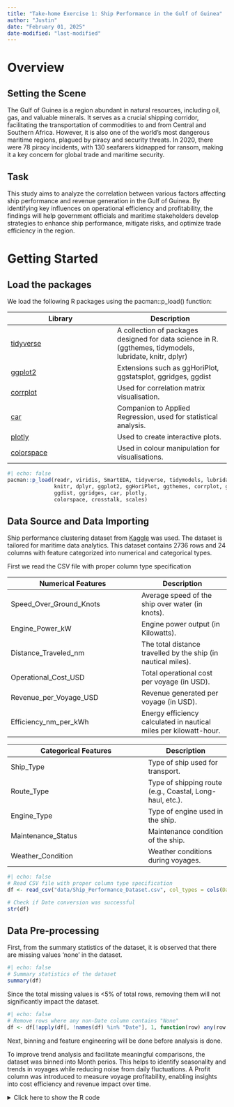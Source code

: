 ```yaml
---
title: "Take-home Exercise 1: Ship Performance in the Gulf of Guinea"
author: "Justin"
date: "February 01, 2025"
date-modified: "last-modified" 
---
```


# Overview

## Setting the Scene

The Gulf of Guinea is a region abundant in natural resources, including oil, gas, and valuable minerals. It serves as a crucial shipping corridor, facilitating the transportation of commodities to and from Central and Southern Africa. However, it is also one of the world’s most dangerous maritime regions, plagued by piracy and security threats. In 2020, there were 78 piracy incidents, with 130 seafarers kidnapped for ransom, making it a key concern for global trade and maritime security.

## Task

This study aims to analyze the correlation between various factors affecting ship performance and revenue generation in the Gulf of Guinea. By identifying key influences on operational efficiency and profitability, the findings will help government officials and maritime stakeholders develop strategies to enhance ship performance, mitigate risks, and optimize trade efficiency in the region.

# Getting Started

## Load the packages

We load the following R packages using the pacman::p_load() function:

| Library | Description |
|-----------------------------------|-------------------------------------|
| [tidyverse](https://www.tidyverse.org/) | A collection of packages designed for data science in R. (ggthemes, tidymodels, lubridate, knitr, dplyr) |
| [ggplot2](https://ggplot2.tidyverse.org/) | Extensions such as ggHoriPlot, ggstatsplot, ggridges, ggdist |
| [corrplot](https://cran.r-project.org/web/packages/corrplot/vignettes/corrplot-intro.html) | Used for correlation matrix visualisation. |
| [car](https://www.geeksforgeeks.org/car-package-in-r/) | Companion to Applied Regression, used for statistical analysis. |
| [plotly](https://plotly.com/) | Used to create interactive plots. |
| [colorspace](https://cran.r-project.org/web/packages/colorspace/vignettes/colorspace.html)&nbsp; | Used in colour manipulation for visualisations. |

```r
#| echo: false
pacman::p_load(readr, viridis, SmartEDA, tidyverse, tidymodels, lubridate, 
               knitr, dplyr, ggplot2, ggHoriPlot, ggthemes, corrplot, ggstatsplot,
               ggdist, ggridges, car, plotly,
               colorspace, crosstalk, scales)
```

## Data Source and Data Importing

Ship performance clustering dataset from [Kaggle](https://www.kaggle.com/datasets/jeleeladekunlefijabi/ship-performance-clustering-dataset) was used. The dataset is tailored for maritime data analytics. This dataset contains 2736 rows and 24 columns with feature categorized into numerical and categorical types.

First we read the CSV file with proper column type specification

| Numerical Features | Description |
|-------------------------------------------|-----------------------------|
| Speed_Over_Ground_Knots | Average speed of the ship over water (in knots). |
| Engine_Power_kW | Engine power output (in Kilowatts). |
| Distance_Traveled_nm | The total distance travelled by the ship (in nautical miles). |
| Operational_Cost_USD | Total operational cost per voyage (in USD). |
| Revenue_per_Voyage_USD | Revenue generated per voyage (in USD). |
| Efficiency_nm_per_kWh | Energy efficiency calculated in nautical miles per kilowatt-hour. |

| Categorical Features | Description |
|---------------------------------------------|---------------------------|
| Ship_Type | Type of ship used for transport. |
| Route_Type | Type of shipping route (e.g., Coastal, Long-haul, etc.). |
| Engine_Type | Type of engine used in the ship. |
| Maintenance_Status | Maintenance condition of the ship. |
| Weather_Condition | Weather conditions during voyages. |

```r
#| echo: false
# Read CSV file with proper column type specification
df <- read_csv("data/Ship_Performance_Dataset.csv", col_types = cols(Date = col_date(format = "%Y-%m-%d")))

# Check if Date conversion was successful
str(df)
```

## Data Pre-processing

First, from the summary statistics of the dataset, it is observed that there are missing values 'none' in the dataset.

```r
#| echo: false
# Summary statistics of the dataset
summary(df)
```

Since the total missing values is \<5% of total rows, removing them will not significantly impact the dataset.

```r
#| echo: false
# Remove rows where any non-Date column contains "None"
df <- df[!apply(df[, !names(df) %in% "Date"], 1, function(row) any(row == "None")), ]
```

Next, binning and feature engineering will be done before analysis is done.

To improve trend analysis and facilitate meaningful comparisons, the dataset was binned into Month perios. This helps to identify seasonality and trends in voyages while reducing noise from daily fluctuations. A Profit column was introduced to measure voyage profitability, enabling insights into cost efficiency and revenue impact over time.

<details>

<summary>Click here to show the R code</summary>

```r
# Create a new column for Year-Month binning
df <- df %>%
  mutate(Month = floor_date(Date, "month")) %>%  # Truncate date to the first day of the month
  mutate(Profit = Revenue_per_Voyage_USD - Operational_Cost_USD)  # Calculate profit
```

```r
#| echo: false
str(df)
```

# Visualization & Analysis

### Monthly Profit by Ship Type

```r
#| echo: false
# Create the ggplot object
p <- ggplot(df, aes(x = Month, y = Profit, fill = Ship_Type, text = paste("Ship Type:", Ship_Type, "<br>Profit:", Profit))) +
  geom_bar(stat = "identity", position = "stack") +  
  labs(title = "Monthly Profit by Ship Type",
       x = "Month", y = "Profit (USD)") +
  theme_minimal() +
  theme(axis.text.x = element_text(angle = 45, hjust = 1))

# Convert to interactive plot
ggplotly(p, tooltip = "text")
```

```r
#| code-fold: true
#| code-summary: "Click here to show the R code"
#| eval: false
# Create the ggplot object
p <- ggplot(df, aes(x = Month, y = Profit, fill = Ship_Type, text = paste("Ship Type:", Ship_Type, "<br>Profit:", Profit))) +
  geom_bar(stat = "identity", position = "stack") +  
  labs(title = "Monthly Profit by Ship Type",
       x = "Month", y = "Profit (USD)") +
  theme_minimal() +
  theme(axis.text.x = element_text(angle = 45, hjust = 1))

# Convert to interactive plot
ggplotly(p, tooltip = "text")
```

### Monthly profit heatmap by Ship Type

The heatmap Viridis uses plasma which is colourblind friendly
```r
#| echo: false
# Summarize total voyages per ship type per month 
df_summary <- df %>%
  group_by(Month, Ship_Type) %>%
  summarise(Profit = sum(Profit, na.rm = TRUE), 
            Total_Voyages = sum(Weekly_Voyage_Count, na.rm = TRUE),
            .groups = "drop")  # Suppress grouped output warning

# Create the heatmap with tooltip details
p <- ggplot(df_summary, aes(x = Month, y = Ship_Type, fill = Profit, 
                    text = paste("Ship Type:", Ship_Type, 
                                 "<br>Month:", Month, 
                                 "<br>Profit (USD):", round(Profit, 2), 
                                 "<br>Total Voyages:", Total_Voyages))) +  
  geom_tile() +
  scale_fill_viridis_c(option = "plasma") +  
  labs(title = "Monthly Profit Heatmap by Ship Type",
       x = "Month", y = "Ship Type", fill = "Profit (USD)") +
  theme_minimal() +
  theme(axis.text.x = element_text(angle = 45, hjust = 1))

# Convert to interactive plot
ggplotly(p, tooltip = "text")
```

```r
#| code-fold: true
#| code-summary: "Click here to show the R code"
#| eval: false
# Summarize total voyages per ship type per month 
df_summary <- df %>%
  group_by(Month, Ship_Type) %>%
  summarise(Profit = sum(Profit, na.rm = TRUE), 
            Total_Voyages = sum(Weekly_Voyage_Count, na.rm = TRUE),
            .groups = "drop")  # Suppress grouped output warning

# Create the heatmap with tooltip details
p <- ggplot(df_summary, aes(x = Month, y = Ship_Type, fill = Profit, 
                    text = paste("Ship Type:", Ship_Type, 
                                 "<br>Month:", Month, 
                                 "<br>Profit (USD):", round(Profit, 2), 
                                 "<br>Total Voyages:", Total_Voyages))) +  
  geom_tile() +
  scale_fill_viridis_c(option = "plasma") +  
  labs(title = "Monthly Profit Heatmap by Ship Type",
       x = "Month", y = "Ship Type", fill = "Profit (USD)") +
  theme_minimal() +
  theme(axis.text.x = element_text(angle = 45, hjust = 1))

# Convert to interactive plot
ggplotly(p, tooltip = "text")
```

```r
#| echo: false
# Scatter plot with regression line
ggplot(df, aes(x = Cargo_Weight_tons, y = Profit, color = Ship_Type)) +
  geom_point(alpha = 0.6, size = 3) +  # Scatter points
  geom_smooth(method = "lm", se = FALSE) +  # Linear trend line
  facet_wrap(~Route_Type) +  # Facet by Route Type
  labs(title = "Effect of Cargo Weight on Profitability",
       x = "Cargo Weight (tons)", y = "Profit (USD)", color = "Ship Type") +
  theme_minimal()
```

```r
#| code-fold: true
#| code-summary: "Click here to show the R code"
#| eval: false
# Scatter plot with regression line
ggplot(df, aes(x = Cargo_Weight_tons, y = Profit, color = Ship_Type)) +
  geom_point(alpha = 0.6, size = 3) +  # Scatter points
  geom_smooth(method = "lm", se = FALSE) +  # Linear trend line
  facet_wrap(~Route_Type) +  # Facet by Route Type
  labs(title = "Effect of Cargo Weight on Profitability",
       x = "Cargo Weight (tons)", y = "Profit (USD)", color = "Ship Type") +
  theme_minimal()
```

```r
#| echo: false
# Select only numerical columns for correlation
num_data <- df[, sapply(df, is.numeric)]

# Compute correlation matrix
cor_matrix <- cor(num_data, use = "complete.obs")

# Display correlation with Revenue_per_Voyage_USD
cor_with_revenue <- cor_matrix[, "Revenue_per_Voyage_USD"]

# Sort by highest correlation
sorted_cor <- sort(cor_with_revenue, decreasing = TRUE)
print(sorted_cor)
```

```r
#| code-fold: true
#| code-summary: "Click here to show the R code"
#| eval: false
# Select only numerical columns for correlation
num_data <- df[, sapply(df, is.numeric)]

# Compute correlation matrix
cor_matrix <- cor(num_data, use = "complete.obs")

# Display correlation with Revenue_per_Voyage_USD
cor_with_revenue <- cor_matrix[, "Revenue_per_Voyage_USD"]

# Sort by highest correlation
sorted_cor <- sort(cor_with_revenue, decreasing = TRUE)
print(sorted_cor)
```

### From the Correlation Matrix, we can observe that none of the numerical variables have strong linear relationships with revenue.

## Profitability Analysis

```r
#| echo: false
df_new <- df %>%
  mutate(Profit_per_Voyage_USD = Revenue_per_Voyage_USD - Operational_Cost_USD)

# Analyze Profit by Ship_Type
profit_by_ship_type <- df_new %>%
  group_by(Ship_Type) %>%
  summarise(Average_Profit = mean(Profit_per_Voyage_USD),
            Total_Profit = sum(Profit_per_Voyage_USD),
            Count = n())

# Analyze Profit by Engine_Type
profit_by_engine_type <- df_new %>%
  group_by(Engine_Type) %>%
  summarise(Average_Profit = mean(Profit_per_Voyage_USD),
            Total_Profit = sum(Profit_per_Voyage_USD),
            Count = n())

# Analyze Profit by Route_Type
profit_by_route_type <- df_new %>%
  group_by(Route_Type) %>%
  summarise(Average_Profit = mean(Profit_per_Voyage_USD),
            Total_Profit = sum(Profit_per_Voyage_USD),
            Count = n())

# Display results
print(profit_by_ship_type)
print(profit_by_engine_type)
print(profit_by_route_type)
```

```r
#| code-fold: true
#| code-summary: "Click here to show the R code"
#| eval: false
df_new <- df %>%
  mutate(Profit_per_Voyage_USD = Revenue_per_Voyage_USD - Operational_Cost_USD)

# Analyze Profit by Ship_Type
profit_by_ship_type <- df_new %>%
  group_by(Ship_Type) %>%
  summarise(Average_Profit = mean(Profit_per_Voyage_USD),
            Total_Profit = sum(Profit_per_Voyage_USD),
            Count = n())

# Analyze Profit by Engine_Type
profit_by_engine_type <- df_new %>%
  group_by(Engine_Type) %>%
  summarise(Average_Profit = mean(Profit_per_Voyage_USD),
            Total_Profit = sum(Profit_per_Voyage_USD),
            Count = n())

# Analyze Profit by Route_Type
profit_by_route_type <- df_new %>%
  group_by(Route_Type) %>%
  summarise(Average_Profit = mean(Profit_per_Voyage_USD),
            Total_Profit = sum(Profit_per_Voyage_USD),
            Count = n())

# Display results
print(profit_by_ship_type)
print(profit_by_engine_type)
print(profit_by_route_type)
```

### Plotting the Profitability Analysis

```r
#| echo: false

df_new <- df %>%
  mutate(Profit_per_Voyage_USD = Revenue_per_Voyage_USD - Operational_Cost_USD)

# Analyze Profit by Ship_Type, Engine_Type, and Route_Type
profit_analysis <- df_new %>%
  group_by(Ship_Type, Engine_Type, Route_Type) %>%
  summarise(Average_Profit = mean(Profit_per_Voyage_USD),
            Total_Profit = sum(Profit_per_Voyage_USD),
            Count = n(), .groups = 'drop')

# Create ggplot with interactive tooltips
p <- ggplot(profit_analysis, aes(x = Ship_Type, y = Average_Profit, fill = Engine_Type,
                                 text = paste("Ship Type:", Ship_Type,
                                              "<br>Engine Type:", Engine_Type,
                                              "<br>Route Type:", Route_Type,
                                              "<br>Avg Profit (USD):", round(Average_Profit, 2)))) +
  geom_bar(stat = "identity", position = position_dodge()) +
  facet_wrap(~ Route_Type) +
  theme_minimal() +
  labs(title = "Average Profit by Ship Type, Engine Type, and Route Type",
       y = "Average Profit (USD)",
       x = "Ship Type") +
  theme(axis.text.x = element_text(angle = 45, hjust = 1))

# Convert ggplot to an interactive plot
ggplotly(p, tooltip = "text")
```

```r
#| code-fold: true
#| code-summary: "Click here to show the R code"
#| eval: false

df_new <- df %>%
  mutate(Profit_per_Voyage_USD = Revenue_per_Voyage_USD - Operational_Cost_USD)

# Analyze Profit by Ship_Type, Engine_Type, and Route_Type
profit_analysis <- df_new %>%
  group_by(Ship_Type, Engine_Type, Route_Type) %>%
  summarise(Average_Profit = mean(Profit_per_Voyage_USD),
            Total_Profit = sum(Profit_per_Voyage_USD),
            Count = n(), .groups = 'drop')

# Create ggplot with interactive tooltips
p <- ggplot(profit_analysis, aes(x = Ship_Type, y = Average_Profit, fill = Engine_Type,
                                 text = paste("Ship Type:", Ship_Type,
                                              "<br>Engine Type:", Engine_Type,
                                              "<br>Route Type:", Route_Type,
                                              "<br>Avg Profit (USD):", round(Average_Profit, 2)))) +
  geom_bar(stat = "identity", position = position_dodge()) +
  facet_wrap(~ Route_Type) +
  theme_minimal() +
  labs(title = "Average Profit by Ship Type, Engine Type, and Route Type",
       y = "Average Profit (USD)",
       x = "Ship Type") +
  theme(axis.text.x = element_text(angle = 45, hjust = 1))

# Convert ggplot to an interactive plot
ggplotly(p, tooltip = "text")
```

### Ridgeline Plot

```r
#| echo: false
ggplot(df_new, aes(x = Profit_per_Voyage_USD, y = Ship_Type, fill = Route_Type)) +
  geom_density_ridges(alpha = 0.7) +
  labs(title = "Ridgeline Plot: Profit Distribution by Ship Type and Route",
       x = "Profit per Voyage (USD)", 
       y = "Ship Type",
       fill = "Route Type") +
  theme_minimal()
```

```r
#| code-fold: true
#| code-summary: "Click here to show the R code"
#| eval: false

ggplot(df_new, aes(x = Profit_per_Voyage_USD, y = Ship_Type, fill = Route_Type)) +
  geom_density_ridges(alpha = 0.7) +
  labs(title = "Ridgeline Plot: Profit Distribution by Ship Type and Route",
       x = "Profit per Voyage (USD)", 
       y = "Ship Type",
       fill = "Route Type") +
  theme_minimal()
```

## Turnaround Analysis

```r
#| echo: false
turnaround_analysis <- df %>%
  group_by(Weather_Condition, Route_Type) %>%
  summarise(Average_Turnaround_Time = mean(Turnaround_Time_hours),
            Count = n(), .groups = 'drop')

# Display results
print(turnaround_analysis)
```

```r
#| code-fold: true
#| code-summary: "Click here to show the R code"
#| eval: false

turnaround_analysis <- df %>%
  group_by(Weather_Condition, Route_Type) %>%
  summarise(Average_Turnaround_Time = mean(Turnaround_Time_hours),
            Count = n(), .groups = 'drop')

# Display results
print(turnaround_analysis)
```

```r
#| echo: false
# Visualize Turnaround Time
# Bar plot to show Average Turnaround Time by Weather_Condition and Route_Type
ggplot(turnaround_analysis, aes(x = Weather_Condition, y = Average_Turnaround_Time, fill = Route_Type)) +
  geom_bar(stat = "identity", position = position_dodge()) +
  theme_minimal() +
  labs(title = "Average Turnaround Time by Weather Condition and Route Type",
       y = "Average Turnaround Time (hours)",
       x = "Weather Condition") +
  theme(axis.text.x = element_text(angle = 45, hjust = 1))
```

```r
#| code-fold: true
#| code-summary: "Click here to show the R code"
#| eval: false

# Visualize Turnaround Time
# Bar plot to show Average Turnaround Time by Weather_Condition and Route_Type
ggplot(turnaround_analysis, aes(x = Weather_Condition, y = Average_Turnaround_Time, fill = Route_Type)) +
  geom_bar(stat = "identity", position = position_dodge()) +
  theme_minimal() +
  labs(title = "Average Turnaround Time by Weather Condition and Route Type",
       y = "Average Turnaround Time (hours)",
       x = "Weather Condition") +
  theme(axis.text.x = element_text(angle = 45, hjust = 1))
```

```r
#| echo: false
# Analyze Turnaround Time by Route_Type, Cargo_Weight_tons, and Distance_Traveled_nm
ggplot(df, aes(x = Distance_Traveled_nm, y = Turnaround_Time_hours, color = Cargo_Weight_tons)) +
  geom_point(alpha = 0.7) +
  facet_wrap(~ Route_Type) +
  theme_minimal() +
  labs(title = "Turnaround Time by Route Type, Cargo Weight, and Distance Traveled",
       x = "Distance Traveled (nm)",
       y = "Turnaround Time (hours)",
       color = "Cargo Weight (tons)")
```

```r
#| code-fold: true
#| code-summary: "Click here to show the R code"
#| eval: false

# Analyze Turnaround Time by Route_Type, Cargo_Weight_tons, and Distance_Traveled_nm
ggplot(df, aes(x = Distance_Traveled_nm, y = Turnaround_Time_hours, color = Cargo_Weight_tons)) +
  geom_point(alpha = 0.7) +
  facet_wrap(~ Route_Type) +
  theme_minimal() +
  labs(title = "Turnaround Time by Route Type, Cargo Weight, and Distance Traveled",
       x = "Distance Traveled (nm)",
       y = "Turnaround Time (hours)",
       color = "Cargo Weight (tons)")
```

```r
#| echo: false
df %>%
  group_by(Ship_Type, Route_Type) %>%
  summarise(Avg_Efficiency = mean(Efficiency_nm_per_kWh, na.rm = TRUE), .groups = "drop") %>%
  ggplot(aes(x = Ship_Type, y = Route_Type, fill = Avg_Efficiency)) +
  geom_tile() +
  scale_fill_viridis_c(option = "plasma") +  # Enhances color visibility
  theme_minimal() +
  labs(title = "Heatmap of Average Efficiency by Ship Type and Route Type",
       x = "Ship Type",
       y = "Route Type",
       fill = "Avg Efficiency (nm/kWh)") +
  theme(axis.text.x = element_text(angle = 45, hjust = 1))
```

```r
#| code-fold: true
#| code-summary: "Click here to show the R code"
#| eval: false

df %>%
  group_by(Ship_Type, Route_Type) %>%
  summarise(Avg_Efficiency = mean(Efficiency_nm_per_kWh, na.rm = TRUE), .groups = "drop") %>%
  ggplot(aes(x = Ship_Type, y = Route_Type, fill = Avg_Efficiency)) +
  geom_tile() +
  scale_fill_viridis_c(option = "plasma") +  # Enhances color visibility
  theme_minimal() +
  labs(title = "Heatmap of Average Efficiency by Ship Type and Route Type",
       x = "Ship Type",
       y = "Route Type",
       fill = "Avg Efficiency (nm/kWh)") +
  theme(axis.text.x = element_text(angle = 45, hjust = 1))
```

## Advanced Data Visualisation

### Interactive Plots

```r
#| echo: false
# Get unique Route Types
route_types <- unique(df$Route_Type)

# Create a scatter plot for each Route Type but set them hidden by default
plot_list <- list()
visibility_list <- list()

for (i in seq_along(route_types)) {
  route_data <- df %>% filter(Route_Type == route_types[i])
  
  plot_list[[i]] <- list(
    x = jitter(route_data$Operational_Cost_USD, amount = 10000),  # ✅ Reduce overlap
    y = jitter(route_data$Revenue_per_Voyage_USD, amount = 10000),
    mode = "markers",
    marker = list(size = route_data$Cargo_Weight_tons / 100,  # ✅ Reduce bubble size
                  opacity = 0.6),  # ✅ Make bubbles slightly transparent
    name = route_types[i],  # Legend name
    text = paste(
      "Ship Type:", route_data$Ship_Type,
      "<br>Engine Type:", route_data$Engine_Type,
      "<br>Maintenance Status:", route_data$Maintenance_Status,
      "<br>Cargo Weight (tons):", route_data$Cargo_Weight_tons,
      "<br>Profit (USD):", route_data$Profit
    ),
    hoverinfo = "text",
    visible = ifelse(i == 1, TRUE, "legendonly")  # Show only first Route Type initially
  )
  
  visibility_list[[i]] <- list(
    method = "update",
    args = list(list(visible = rep(FALSE, length(route_types)))),
    label = route_types[i]
  )
  
  visibility_list[[i]]$args[[1]]$visible[i] <- TRUE
}

# Create Plotly figure with a dropdown filter
p <- plot_ly()

for (plot in plot_list) {
  p <- add_trace(p, x = plot$x, y = plot$y, mode = plot$mode, 
                 marker = plot$marker, name = plot$name, 
                 text = plot$text, hoverinfo = plot$hoverinfo, visible = plot$visible)
}

# Add dropdown filter to switch Route Types
p <- layout(p,
            title = "Operational Cost vs Revenue (Filtered by Route Type)",
            xaxis = list(title = "Operational Cost (USD)"),
            yaxis = list(title = "Revenue per Voyage (USD)"),
            showlegend = TRUE,
            updatemenus = list(
              list(
                buttons = visibility_list,
                direction = "down",
                showactive = TRUE,
                x = 0.15,  # Position of dropdown
                y = 1.15
              )
            ))

# Display the plot
p
```

```r
#| code-fold: true
#| code-summary: "Click here to show the R code"
#| eval: false

# Get unique Route Types
route_types <- unique(df$Route_Type)

# Create a scatter plot for each Route Type but set them hidden by default
plot_list <- list()
visibility_list <- list()

for (i in seq_along(route_types)) {
  route_data <- df %>% filter(Route_Type == route_types[i])
  
  plot_list[[i]] <- list(
    x = jitter(route_data$Operational_Cost_USD, amount = 10000),  # ✅ Reduce overlap
    y = jitter(route_data$Revenue_per_Voyage_USD, amount = 10000),
    mode = "markers",
    marker = list(size = route_data$Cargo_Weight_tons / 100,  # ✅ Reduce bubble size
                  opacity = 0.6),  # ✅ Make bubbles slightly transparent
    name = route_types[i],  # Legend name
    text = paste(
      "Ship Type:", route_data$Ship_Type,
      "<br>Engine Type:", route_data$Engine_Type,
      "<br>Maintenance Status:", route_data$Maintenance_Status,
      "<br>Cargo Weight (tons):", route_data$Cargo_Weight_tons,
      "<br>Profit (USD):", route_data$Profit
    ),
    hoverinfo = "text",
    visible = ifelse(i == 1, TRUE, "legendonly")  # Show only first Route Type initially
  )
  
  visibility_list[[i]] <- list(
    method = "update",
    args = list(list(visible = rep(FALSE, length(route_types)))),
    label = route_types[i]
  )
  
  visibility_list[[i]]$args[[1]]$visible[i] <- TRUE
}

# Create Plotly figure with a dropdown filter
p <- plot_ly()

for (plot in plot_list) {
  p <- add_trace(p, x = plot$x, y = plot$y, mode = plot$mode, 
                 marker = plot$marker, name = plot$name, 
                 text = plot$text, hoverinfo = plot$hoverinfo, visible = plot$visible)
}

# Add dropdown filter to switch Route Types
p <- layout(p,
            title = "Operational Cost vs Revenue (Filtered by Route Type)",
            xaxis = list(title = "Operational Cost (USD)"),
            yaxis = list(title = "Revenue per Voyage (USD)"),
            showlegend = TRUE,
            updatemenus = list(
              list(
                buttons = visibility_list,
                direction = "down",
                showactive = TRUE,
                x = 0.15,  # Position of dropdown
                y = 1.15
              )
            ))

# Display the plot
p
```

## Time-Series Analysis

```r
#| echo: false
# Compute Monthly Aggregation (Sum) by Route Type
df_monthly <- df %>%
  mutate(Month = floor_date(Date, "month")) %>%  # ✅ Extract month
  group_by(Route_Type, Month) %>%
  summarise(
    Total_Operational_Cost = sum(Operational_Cost_USD, na.rm = TRUE),
    Total_Revenue = sum(Revenue_per_Voyage_USD, na.rm = TRUE),
    Total_Profit = sum(Revenue_per_Voyage_USD, na.rm = TRUE) - sum(Operational_Cost_USD, na.rm = TRUE),
    .groups = "drop"
  ) %>%
  arrange(Month)  # ✅ Ensure months are sorted correctly

# Get unique Route Types & Months
route_types <- unique(df_monthly$Route_Type)
month_list <- unique(df_monthly$Month)

# Initialize storage for traces
plot_list <- list()

# ✅ Create a scatter plot for each Route Type & Month (All visible)
for (i in seq_along(route_types)) {
  for (j in seq_along(month_list)) {
    
    route_month_data <- df_monthly %>% 
      filter(Route_Type == route_types[i], Month == month_list[j])
    
    if (nrow(route_month_data) > 0) {
      trace <- list(
        x = jitter(route_month_data$Total_Operational_Cost, amount = 50000),  # ✅ Reduce clustering
        y = jitter(route_month_data$Total_Revenue, amount = 50000),
        mode = "markers",
        type = "scatter",  # ✅ Explicitly specify scatter type
        marker = list(size = route_month_data$Total_Profit / 1000000, opacity = 0.7),  # ✅ Scaled size & transparency
        name = paste(route_types[i], format(month_list[j], "%B %Y")),  # ✅ Improve legend readability
        text = paste(
          "Route Type:", route_types[i],
          "<br>Month:", format(route_month_data$Month, "%B %Y"),
          "<br>Total Operational Cost: $", formatC(route_month_data$Total_Operational_Cost, big.mark = ","),
          "<br>Total Revenue: $", formatC(route_month_data$Total_Revenue, big.mark = ","),
          "<br>Total Profit: $", formatC(route_month_data$Total_Profit, big.mark = ",")
        ),
        hoverinfo = "text",
        visible = TRUE  # ✅ Show all by default
      )
      
      plot_list[[length(plot_list) + 1]] <- trace
    }
  }
}

# ✅ Create Plotly figure (No dropdowns, uses legend instead)
p <- plot_ly()

for (plot in plot_list) {
  p <- add_trace(p, x = plot$x, y = plot$y, mode = plot$mode, 
                 type = "scatter",
                 marker = plot$marker, name = plot$name, 
                 text = plot$text, hoverinfo = plot$hoverinfo, visible = plot$visible)
}

# ✅ Improved Layout
p <- layout(p,
            title = "Total Monthly Operational Cost vs Revenue",
            xaxis = list(title = "Total Operational Cost (USD)"),
            yaxis = list(title = "Total Revenue (USD)"),
            showlegend = TRUE  # ✅ Users can toggle visibility via the legend
)

# ✅ Display the plot
p
```

```r
#| code-fold: true
#| code-summary: "Click here to show the R code"
#| eval: false

# Compute Monthly Aggregation (Sum) by Route Type
df_monthly <- df %>%
  mutate(Month = floor_date(Date, "month")) %>%  # ✅ Extract month
  group_by(Route_Type, Month) %>%
  summarise(
    Total_Operational_Cost = sum(Operational_Cost_USD, na.rm = TRUE),
    Total_Revenue = sum(Revenue_per_Voyage_USD, na.rm = TRUE),
    Total_Profit = sum(Revenue_per_Voyage_USD, na.rm = TRUE) - sum(Operational_Cost_USD, na.rm = TRUE),
    .groups = "drop"
  ) %>%
  arrange(Month)  # ✅ Ensure months are sorted correctly

# Get unique Route Types & Months
route_types <- unique(df_monthly$Route_Type)
month_list <- unique(df_monthly$Month)

# Initialize storage for traces
plot_list <- list()

# ✅ Create a scatter plot for each Route Type & Month (All visible)
for (i in seq_along(route_types)) {
  for (j in seq_along(month_list)) {
    
    route_month_data <- df_monthly %>% 
      filter(Route_Type == route_types[i], Month == month_list[j])
    
    if (nrow(route_month_data) > 0) {
      trace <- list(
        x = jitter(route_month_data$Total_Operational_Cost, amount = 50000),  # ✅ Reduce clustering
        y = jitter(route_month_data$Total_Revenue, amount = 50000),
        mode = "markers",
        type = "scatter",  # ✅ Explicitly specify scatter type
        marker = list(size = route_month_data$Total_Profit / 1000000, opacity = 0.7),  # ✅ Scaled size & transparency
        name = paste(route_types[i], format(month_list[j], "%B %Y")),  # ✅ Improve legend readability
        text = paste(
          "Route Type:", route_types[i],
          "<br>Month:", format(route_month_data$Month, "%B %Y"),
          "<br>Total Operational Cost: $", formatC(route_month_data$Total_Operational_Cost, big.mark = ","),
          "<br>Total Revenue: $", formatC(route_month_data$Total_Revenue, big.mark = ","),
          "<br>Total Profit: $", formatC(route_month_data$Total_Profit, big.mark = ",")
        ),
        hoverinfo = "text",
        visible = TRUE  # ✅ Show all by default
      )
      
      plot_list[[length(plot_list) + 1]] <- trace
    }
  }
}

# ✅ Create Plotly figure (No dropdowns, uses legend instead)
p <- plot_ly()

for (plot in plot_list) {
  p <- add_trace(p, x = plot$x, y = plot$y, mode = plot$mode, 
                 type = "scatter",
                 marker = plot$marker, name = plot$name, 
                 text = plot$text, hoverinfo = plot$hoverinfo, visible = plot$visible)
}

# ✅ Improved Layout
p <- layout(p,
            title = "Total Monthly Operational Cost vs Revenue",
            xaxis = list(title = "Total Operational Cost (USD)"),
            yaxis = list(title = "Total Revenue (USD)"),
            showlegend = TRUE  # ✅ Users can toggle visibility via the legend
)

# ✅ Display the plot
p
```

```r
#| echo: false
# Summarize the data with averages
summary_data <- df %>%
  group_by(Date, Maintenance_Status) %>%
  summarise(
    Avg_Operational_Cost = mean(Operational_Cost_USD, na.rm = TRUE),
    Avg_Revenue = mean(Revenue_per_Voyage_USD, na.rm = TRUE),
    Avg_Profit = mean(Profit, na.rm = TRUE),
    .groups = "drop"
  ) 

# Convert Date to character for animation
summary_data$Date <- as.character(summary_data$Date)

# Scale sizes
size_scaled <- scales::rescale(summary_data$Avg_Operational_Cost, to = c(5, 50))

# **Fix: Ensure Maintenance_Status is not required in breakeven_data**
breakeven_data <- data.frame(
  x = c(min(summary_data$Avg_Operational_Cost, na.rm = TRUE), max(summary_data$Avg_Operational_Cost, na.rm = TRUE)),
  y = c(min(summary_data$Avg_Operational_Cost, na.rm = TRUE), max(summary_data$Avg_Operational_Cost, na.rm = TRUE))
)

# Create animated scatter plot
bp <- plot_ly(
  data = summary_data,
  x = ~Avg_Operational_Cost, 
  y = ~Avg_Revenue, 
  size = ~size_scaled,  
  color = ~Maintenance_Status,  # ✅ Keep this only in animated points
  frame = ~Date,  
  text = ~paste("Date:", Date,
                "<br>Maintenance Status:", Maintenance_Status,
                "<br>Avg Profit (USD):", Avg_Profit),
  hoverinfo = "text",
  type = 'scatter', 
  mode = 'markers'
) %>%

  # **Fix: Add breakeven line separately (no Maintenance_Status)**
  add_trace(
    data = breakeven_data,
    x = ~x, 
    y = ~y, 
    type = 'scatter',
    mode = 'lines',
    line = list(color = 'black', dash = 'dot'),
    name = 'Breakeven Line',
    inherit = FALSE  # ✅ Ensure no missing column issues
  ) %>%

  # Layout settings
  layout(
    title = "Average Operational Cost vs Revenue per Voyage (with Breakeven Line)",
    xaxis = list(title = "Average Operational Cost (USD)"),
    yaxis = list(title = "Average Revenue per Voyage (USD)"),
    showlegend = TRUE
  ) %>%

  # Slow down animation
  animation_opts(
    frame = 300,  # Slower animation
    easing = "linear",
    redraw = TRUE
  ) %>%

  # Animation slider settings
  animation_slider(
    currentvalue = list(prefix = "Date: ")
  )

# Display the plot
bp
```

```r
#| code-fold: true
#| code-summary: "Click here to show the R code"
#| eval: false

# Summarize the data with averages
summary_data <- df %>%
  group_by(Date, Maintenance_Status) %>%
  summarise(
    Avg_Operational_Cost = mean(Operational_Cost_USD, na.rm = TRUE),
    Avg_Revenue = mean(Revenue_per_Voyage_USD, na.rm = TRUE),
    Avg_Profit = mean(Profit, na.rm = TRUE),
    .groups = "drop"
  ) 

# Convert Date to character for animation
summary_data$Date <- as.character(summary_data$Date)

# Scale sizes
size_scaled <- scales::rescale(summary_data$Avg_Operational_Cost, to = c(5, 50))

# **Fix: Ensure Maintenance_Status is not required in breakeven_data**
breakeven_data <- data.frame(
  x = c(min(summary_data$Avg_Operational_Cost, na.rm = TRUE), max(summary_data$Avg_Operational_Cost, na.rm = TRUE)),
  y = c(min(summary_data$Avg_Operational_Cost, na.rm = TRUE), max(summary_data$Avg_Operational_Cost, na.rm = TRUE))
)

# Create animated scatter plot
bp <- plot_ly(
  data = summary_data,
  x = ~Avg_Operational_Cost, 
  y = ~Avg_Revenue, 
  size = ~size_scaled,  
  color = ~Maintenance_Status,  # ✅ Keep this only in animated points
  frame = ~Date,  
  text = ~paste("Date:", Date,
                "<br>Maintenance Status:", Maintenance_Status,
                "<br>Avg Profit (USD):", Avg_Profit),
  hoverinfo = "text",
  type = 'scatter', 
  mode = 'markers'
) %>%

  # **Fix: Add breakeven line separately (no Maintenance_Status)**
  add_trace(
    data = breakeven_data,
    x = ~x, 
    y = ~y, 
    type = 'scatter',
    mode = 'lines',
    line = list(color = 'black', dash = 'dot'),
    name = 'Breakeven Line',
    inherit = FALSE  # ✅ Ensure no missing column issues
  ) %>%

  # Layout settings
  layout(
    title = "Average Operational Cost vs Revenue per Voyage (with Breakeven Line)",
    xaxis = list(title = "Average Operational Cost (USD)"),
    yaxis = list(title = "Average Revenue per Voyage (USD)"),
    showlegend = TRUE
  ) %>%

  # Slow down animation
  animation_opts(
    frame = 300,  # Slower animation
    easing = "linear",
    redraw = TRUE
  ) %>%

  # Animation slider settings
  animation_slider(
    currentvalue = list(prefix = "Date: ")
  )

# Display the plot
bp
```

## Profitability Distribution Across Ship Types

```r
#| echo: false
# Flip the axes
ggplot(df, 
       aes(x = Ship_Type, 
           y = Profit, 
           fill = Maintenance_Status)) +
  
  # Half-eye density plot (horizontal)
  stat_halfeye(adjust = 0.5,
               justification = -0.2,
               .width = 0,
               point_colour = NA,
               alpha = 0.6) +
  
  # Boxplot (horizontal)
  geom_boxplot(width = 0.2, 
               outlier.shape = NA,
               alpha = 0.8) +
  
  # Dot plot (horizontal)
  stat_dots(side = "left",
            justification = 1.2,
            binwidth = NA,  
            overflow = "compress",
            dotsize = 0.6) +  
  
  # Flip coordinates to make it horizontal
  coord_flip() +
  
  # Titles and theme
  labs(title = "Profitability Distribution Across Ship Types",
       x = "Ship Type", 
       y = "Profit per Voyage (USD)",
       fill = "Maintenance Status") +
  
  theme_minimal()  # Clean visualization
```

```r
#| code-fold: true
#| code-summary: "Click here to show the R code"
#| eval: false

# Flip the axes
ggplot(df, 
       aes(x = Ship_Type, 
           y = Profit, 
           fill = Maintenance_Status)) +
  
  # Half-eye density plot (horizontal)
  stat_halfeye(adjust = 0.5,
               justification = -0.2,
               .width = 0,
               point_colour = NA,
               alpha = 0.6) +
  
  # Boxplot (horizontal)
  geom_boxplot(width = 0.2, 
               outlier.shape = NA,
               alpha = 0.8) +
  
  # Dot plot (horizontal)
  stat_dots(side = "left",
            justification = 1.2,
            binwidth = NA,  
            overflow = "compress",
            dotsize = 0.6) +  
  
  # Flip coordinates to make it horizontal
  coord_flip() +
  
  # Titles and theme
  labs(title = "Profitability Distribution Across Ship Types",
       x = "Ship Type", 
       y = "Profit per Voyage (USD)",
       fill = "Maintenance Status") +
  
  theme_minimal()  # Clean visualization
```

## Statistical Testing (ANOVA)

```r
#| echo: false

# Run ANOVA for each Ship Type & Engine Type
anova_results <- list()

for (ship in unique(df$Ship_Type)) {
  for (engine in unique(df$Engine_Type)) {
    
    # Subset the data
    subset_data <- df %>%
      filter(Ship_Type == ship, Engine_Type == engine)
    
    # Ensure there are at least 2 unique Maintenance Status levels
    if (length(unique(subset_data$Maintenance_Status)) > 1) {
      
      # Run ANOVA
      anova_model <- aov(Operational_Cost_USD ~ Maintenance_Status, data = subset_data)
      
      # Store results
      anova_results[[paste(ship, engine, sep = " - ")]] <- summary(anova_model)
    }
  }
}

# Print results
anova_results
```

```r
#| code-fold: true
#| code-summary: "Click here to show the R code"
#| eval: false

# Run ANOVA for each Ship Type & Engine Type
anova_results <- list()

for (ship in unique(df$Ship_Type)) {
  for (engine in unique(df$Engine_Type)) {
    
    # Subset the data
    subset_data <- df %>%
      filter(Ship_Type == ship, Engine_Type == engine)
    
    # Ensure there are at least 2 unique Maintenance Status levels
    if (length(unique(subset_data$Maintenance_Status)) > 1) {
      
      # Run ANOVA
      anova_model <- aov(Operational_Cost_USD ~ Maintenance_Status, data = subset_data)
      
      # Store results
      anova_results[[paste(ship, engine, sep = " - ")]] <- summary(anova_model)
    }
  }
}

# Print results
anova_results
```

### Container Ship - Steam Turbine

p-value: 0.00146 (Significant at 0.01 level) Interpretation: There is a significant difference in operational costs across different maintenance statuses (p \< 0.05). You can explore which maintenance levels contribute to the difference using post-hoc tests (e.g., Tukey HSD).

### Bulk Carrier - Heavy Fuel Oil (HFO)

p-value: 0.00383 (Significant at 0.01 level) Interpretation: There is a significant difference in operational costs across different maintenance statuses (p \< 0.05). Again, post-hoc tests like Tukey HSD can be run to identify which maintenance statuses differ.

```r
#| echo: false

# Filter the dataset for Bulk Carrier and Heavy Fuel Oil (HFO)
container_ship_steamturbine_data <- subset(df, Ship_Type == "Container Ship" & Engine_Type == "Steam Turbine")

# Run ANOVA for Operational Cost by Maintenance Status
anova_model_hfo <- aov(Operational_Cost_USD ~ Maintenance_Status, data = container_ship_steamturbine_data)

# Run the Tukey HSD test
tukey_test <- TukeyHSD(anova_model_hfo)

# Print the results of the Tukey test
print(tukey_test)
```

```r
#| code-fold: true
#| code-summary: "Click here to show the R code"
#| eval: false

# Filter the dataset for Bulk Carrier and Heavy Fuel Oil (HFO)
container_ship_steamturbine_data <- subset(df, Ship_Type == "Container Ship" & Engine_Type == "Steam Turbine")

# Run ANOVA for Operational Cost by Maintenance Status
anova_model_hfo <- aov(Operational_Cost_USD ~ Maintenance_Status, data = container_ship_steamturbine_data)

# Run the Tukey HSD test
tukey_test <- TukeyHSD(anova_model_hfo)

# Print the results of the Tukey test
print(tukey_test)
```

::: callout-tip
#### Tukey HSD test results for the Container Ship (Steam Turbine) above:

✅ Fair vs. Critical: ✅ The difference in operational costs between "Fair" and "Critical" maintenance status is 45,571.73 USD. The confidence interval for this difference ranges from -13,059.80 USD to 104,203.30 USD. The p-value is 0.1605, which is not statistically significant (p \> 0.05). This suggests that the operational cost is not significantly different between the "Fair" and "Critical" maintenance statuses.

✅ Good vs. Critical: ✅The difference in operational costs between "Good" and "Critical" maintenance status is 95,727.44 USD. The confidence interval for this difference ranges from 34,271.37 USD to 157,183.50 USD. The p-value is 0.0009, which is statistically significant (p \< 0.05). This indicates that the operational cost is significantly different between the "Good" and "Critical" maintenance statuses.

✅ Good vs. Fair: ✅ The difference in operational costs between "Good" and "Fair" maintenance status is 50,155.71 USD. The confidence interval for this difference ranges from -9,909.12 USD to 110,220.50 USD. The p-value is 0.1217, which is not statistically significant (p \> 0.05). This indicates that the operational cost is not significantly different between the "Good" and "Fair" maintenance statuses.

✅ Summary: ✅ The Good vs. Critical comparison is statistically significant, indicating that the maintenance status between "Good" and "Critical" has a significant effect on operational costs. The Fair vs. Critical and Good vs. Fair comparisons are not statistically significant, suggesting that there is no significant difference in operational costs between these groups for Container Ship - Steam Turbine.
:::

```r
#| echo: false

# Filter the dataset for Bulk Carrier and Heavy Fuel Oil (HFO)
bulk_carrier_hfo_data <- subset(df, Ship_Type == "Bulk Carrier" & Engine_Type == "Heavy Fuel Oil (HFO)")

# Run ANOVA for Operational Cost by Maintenance Status
anova_model_hfo <- aov(Operational_Cost_USD ~ Maintenance_Status, data = bulk_carrier_hfo_data)

# Run the Tukey HSD test
tukey_test <- TukeyHSD(anova_model_hfo)

# Print the results of the Tukey test
print(tukey_test)
```

```r
#| code-fold: true
#| code-summary: "Click here to show the R code"
#| eval: false

# Filter the dataset for Bulk Carrier and Heavy Fuel Oil (HFO)
bulk_carrier_hfo_data <- subset(df, Ship_Type == "Bulk Carrier" & Engine_Type == "Heavy Fuel Oil (HFO)")

# Run ANOVA for Operational Cost by Maintenance Status
anova_model_hfo <- aov(Operational_Cost_USD ~ Maintenance_Status, data = bulk_carrier_hfo_data)

# Run the Tukey HSD test
tukey_test <- TukeyHSD(anova_model_hfo)

# Print the results of the Tukey test
print(tukey_test)
```

::: callout-tip
#### Tukey HSD test results for the Bulk Carrier (HFO) above:

✅ Fair vs. Critical: ✅ The difference in operational costs between "Fair" and "Critical" maintenance status is -70,404.32 USD. The confidence interval for this difference ranges from -126,508.99 USD to -14,299.64 USD. The p-value is 0.0096, which is statistically significant (p \< 0.05). This indicates that the operational cost is significantly different between the "Fair" and "Critical" maintenance statuses.

✅ Good vs. Critical: ✅ The difference in operational costs between "Good" and "Critical" maintenance status is 2,772.82 USD. The confidence interval for this difference ranges from -57,093.13 USD to 62,638.76 USD. The p-value is 0.9934, which is not statistically significant (p \> 0.05). This indicates that the operational \## cost is not significantly different between the "Good" and "Critical" maintenance statuses.

✅ Good vs. Fair: ✅ The difference in operational costs between "Good" and "Fair" maintenance status is 73,177.13 USD. The confidence interval for this difference ranges from 12,542.89 USD to 133,811.38 USD. The p-value is 0.0134, which is statistically significant (p \< 0.05). This suggests that the operational cost \## is significantly different between the "Good" and "Fair" maintenance statuses.

✅ Summary: ✅ The Fair vs. Critical comparison and the Good vs. Fair comparison are statistically significant, indicating that maintenance status does have an effect on operational costs. The Good vs. Critical comparison is not statistically significant, suggesting that maintenance status between "Good" and "Critical" may not have a significant impact on operational cost for Bulk Carrier - Heavy Fuel Oil (HFO).
:::

# Summary and Conclusion

## Profitability Analysis Across Different Variables

### 1. Weather Condition and Route Type

Turnaround time increases with worsening weather conditions (Calm → Moderate → Rough). Long-haul routes experience the longest delays in rough weather, which may impact profitability. Coastal and Transoceanic routes have similar turnaround times across all weather conditions. Conclusion: Weather conditions impact efficiency, and rough conditions can reduce profitability due to increased delays. \### 2. Distance Traveled, Cargo Weight, and Route Type No clear trend showing a direct relationship between distance traveled and turnaround time. Larger cargo weight does not necessarily lead to longer turnaround times. Conclusion: Efficient scheduling and loading processes likely help mitigate the impact of travel distance and cargo weight on turnaround time. \### 3. Ship Type and Efficiency Efficiency (nm/kWh) varies significantly across ship types and route types. Transoceanic routes show the greatest variation in efficiency, with some ship types performing much better than others. Conclusion: The choice of ship type plays a crucial role in energy efficiency and, consequently, profitability. \### 4. Profitability Distribution Across Ship Types Different ship types show varying profitability distributions, with some ship types being more profitable on average. Maintenance status plays a role in profitability, with "Good" maintenance status correlating with higher profit levels. Conclusion: Preventive maintenance and proper upkeep can significantly enhance profitability across different ship types.

Route Type & Weather: Routes affected by rough weather have longer turnaround times, impacting operational costs. Distance & Cargo Weight: Distance traveled and cargo weight do not significantly impact turnaround time, indicating efficient operations. Ship Type & Efficiency: Certain ship types are significantly more efficient, and using the most efficient ships on specific routes can increase profitability. Maintenance & Profitability: Well-maintained ships consistently yield higher profitability, emphasizing the importance of scheduled maintenance. Overall, optimizing ship maintenance, selecting the right ship type for each route, and managing turnaround times in challenging weather conditions can improve profitability.

# References

Edited By: Daniel Fiott, & By: Alice Vervaeke. (2025, January 21). *Deep waters: The Maritime Security Landscape in the Gulf of Guinea. European Union Institute for Security Studies.* <https://www.iss.europa.eu/publications/briefs/deep-waters-maritime-security-landscape-gulf-guinea>

By: Kam, Tin Seong. (2023). *Visualising Distribution. R for Visual Analytics.* <https://r4va.netlify.app/chap09>
